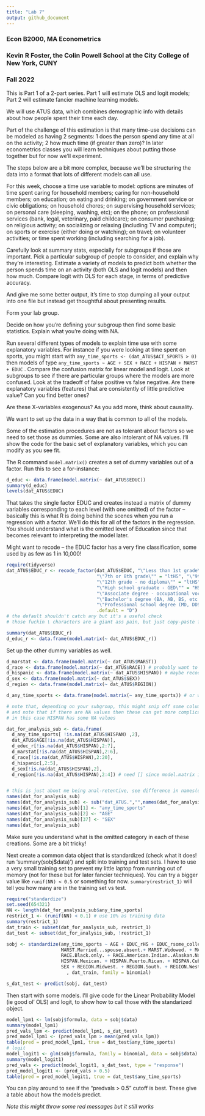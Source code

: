 ---
title: "Lab 7"
output: github_document
---

  
### Econ B2000, MA Econometrics
### Kevin R Foster, the Colin Powell School at the City College of New York, CUNY
### Fall 2022


This is Part 1 of a 2-part series. Part 1 will estimate OLS and logit models; Part 2 will estimate fancier machine learning models.

We will use ATUS data, which combines demographic info with details about how people spent their time each day.

Part of the challenge of this estimation is that many time-use decisions can be modeled as having 2 segments: 1 does the person spend any time at all on the activity; 2 how much time (if greater than zero)? In later econometrics classes you will learn techniques about putting those together but for now we'll experiment.

The steps below are a bit more complex, because we'll be structuring the data into a format that lots of different models can all use.

For this week, choose a time use variable to model: options are minutes of time spent caring for household members; caring for non-household members; on education; on eating and drinking; on government service or civic obligations; on household chores; on supervising household services; on personal care (sleeping, washing, etc); on the phone; on professional services (bank, legal, veterinary, paid childcare); on consumer purchasing; on religious activity; on socializing or relaxing (including TV and computer); on sports or exercise (either doing or watching); on travel; on volunteer activities; or time spent working (including searching for a job).

Carefully look at summary stats, especially for subgroups if those are important. Pick a particular subgroup of people to consider, and explain why they're interesting. Estimate a variety of models to predict both whether the person spends time on an activity (both OLS and logit models) and then how much. Compare logit with OLS for each stage, in terms of predictive accuracy.

And give me some better output, it's time to stop dumping all your output into one file but instead get thoughtful about presenting results.

Form your lab group.

Decide on how you're defining your subgroup then find some basic statistics. Explain what you're doing with NA. 

Run several different types of models to explain time use with some explanatory variables. For instance if you were looking at time spent on sports, you might start with `any_time_sports <- (dat_ATUS$ACT_SPORTS > 0)` then models of type `any_time_sports ~ AGE + SEX + RACE + HISPAN + MARST + EDUC` . Compare the confusion matrix for linear model and logit. Look at subgroups to see if there are particular groups where the models are more confused. Look at the tradeoff of false positive vs false negative. Are there explanatory variables (features) that are consistently of little predictive value? Can you find better ones?

Are these X-variables exogenous? As you add more, think about causality.

We want to set up the data in a way that is common to all of the models.

Some of the estimation procedures are not as tolerant about factors so we need to set those as dummies. Some are also intolerant of NA values. I'll show the code for the basic set of explanatory variables, which you can modify as you see fit.

The R command `model.matrix()` creates a set of dummy variables out of a factor. Run this to see a for-instance:

```{r eval = FALSE}
d_educ <- data.frame(model.matrix(~ dat_ATUS$EDUC))
summary(d_educ)
levels(dat_ATUS$EDUC)
```

That takes the single factor EDUC and creates instead a matrix of dummy variables corresponding to each level (with one omitted) of the factor -- basically this is what R is doing behind the scenes when you run a regression with a factor. We'll do this for all of the factors in the regression. You should understand what is the omitted level of Education since that becomes relevant to interpreting the model later.

Might want to recode -- the EDUC factor has a very fine classification, some used by as few as 1 in 10,000!

``` {r eval = FALSE}
require(tidyverse)
dat_ATUS$EDUC_r <- recode_factor(dat_ATUS$EDUC, "\"Less than 1st grade\"" = "ltHS", "\"1st, 2nd, 3rd, or 4th grade\"" = "ltHS", "\"5th or 6th grade\""  = "ltHS",
                                 "\"7th or 8th grade\"" = "ltHS", "\"9th grade\"" = "ltHS", "\"10th grade\"" = "ltHS", "\"11th grade\"" = "ltHS", 
                                 "\"12th grade - no diploma\"" = "ltHS",
                                 "\"High school graduate - GED\"" = "HS", "\"High school graduate - diploma\"" = "HS", "\"Some college but no degree\"" = "some_college",
                                 "\"Associate degree - occupational vocational\"" = "associate", "\"Associate degree - academic program\"" = "associate",
                                 "\"Bachelor's degree (BA, AB, BS, etc.)\"" = "bachelor", "\"Master's degree (MA, MS, MEng, MEd, MSW, etc.)\"" = "master",
                                 "\"Professional school degree (MD, DDS, DVM, etc.)\"" = "prof_or_PhD", "\"Doctoral degree (PhD, EdD, etc.)\"" = "prof_or_PhD",
                                 .default = "D")
# the default shouldn't catch any but it's a useful check
# those fuckin \ characters are a giant ass pain, but just copy-paste from labels(dat_ATUS$EDUC)...

summary(dat_ATUS$EDUC_r)
d_educ_r <- data.frame(model.matrix(~ dat_ATUS$EDUC_r))


```


Set up the other dummy variables as well.

```{r eval = FALSE}

d_marstat <- data.frame(model.matrix(~ dat_ATUS$MARST))
d_race <- data.frame(model.matrix(~ dat_ATUS$RACE)) # probably want to recode, similar to EDUC
d_hispanic <- data.frame(model.matrix(~ dat_ATUS$HISPAN)) # maybe recode
d_sex <- data.frame(model.matrix(~ dat_ATUS$SEX))
d_region <- data.frame(model.matrix(~ dat_ATUS$REGION))

d_any_time_sports <- data.frame(model.matrix(~ any_time_sports)) # or whatever time use you choose 

# note that, depending on your subgroup, this might snip off some columns so make sure to check summary() of each -- don't want Min = Max = 0!
# and note that if there are NA values then these can get more complicated
# in this case HISPAN has some NA values

dat_for_analysis_sub <- data.frame(
  d_any_time_sports[ !is.na(dat_ATUS$HISPAN) ,2],
  dat_ATUS$AGE[!is.na(dat_ATUS$HISPAN)],
  d_educ_r[!is.na(dat_ATUS$HISPAN),2:7],
  d_marstat[!is.na(dat_ATUS$HISPAN),2:6],
  d_race[!is.na(dat_ATUS$HISPAN),2:20],
  d_hispanic[,2:5],
  d_sex[!is.na(dat_ATUS$HISPAN),2],
  d_region[!is.na(dat_ATUS$HISPAN),2:4]) # need [] since model.matrix includes intercept term


# this is just about me being anal-retentive, see difference in names(dat_for_analysis_sub) before and after running this bit
names(dat_for_analysis_sub)
names(dat_for_analysis_sub) <- sub("dat_ATUS.","",names(dat_for_analysis_sub))
names(dat_for_analysis_sub)[1] <- "any_time_sports"
names(dat_for_analysis_sub)[2] <- "AGE"
names(dat_for_analysis_sub)[37] <- "SEX"
names(dat_for_analysis_sub)

```

Make sure you understand what is the omitted category in each of these creations. Some are a bit tricky!

Next create a common data object that is standardized (check what it does! run 'summary(sobj$data)') and split into training and test sets. I have to use a very small training set to prevent my little laptop from running out of memory (not for these but for later fancier techniques). You can try a bigger value like `runif(NN) < 0.5` or something for now. `summary(restrict_1)` will tell you how many are in the training set vs test.

```{r eval = FALSE}
require("standardize")
set.seed(654321)
NN <- length(dat_for_analysis_sub$any_time_sports)
restrict_1 <- (runif(NN) < 0.1) # use 10% as training data
summary(restrict_1)
dat_train <- subset(dat_for_analysis_sub, restrict_1)
dat_test <- subset(dat_for_analysis_sub, !restrict_1)

sobj <- standardize(any_time_sports ~ AGE + EDUC_rHS + EDUC_rsome_college + EDUC_rassociate + EDUC_rbachelor + EDUC_rmaster + EDUC_rprof_or_PhD + 
                    MARST.Married...spouse.absent.+ MARST.Widowed. + MARST.Divorced. + MARST.Separated. + MARST.Never.married. +
                    RACE.Black.only. + RACE.American.Indian..Alaskan.Native. + RACE.Asian.only. +
                    HISPAN.Mexican. + HISPAN.Puerto.Rican. + HISPAN.Cuban. + HISPAN.Other.Spanish. +
                    SEX + REGION.Midwest. + REGION.South. + REGION.West.
                      , dat_train, family = binomial)

s_dat_test <- predict(sobj, dat_test)

```

Then start with some models. I'll give code for the Linear Probability Model (ie good ol' OLS) and logit, to show how to call those with the standarized object.

```{r eval = FALSE}
model_lpm1 <- lm(sobj$formula, data = sobj$data)
summary(model_lpm1)
pred_vals_lpm <- predict(model_lpm1, s_dat_test)
pred_model_lpm1 <- (pred_vals_lpm > mean(pred_vals_lpm))
table(pred = pred_model_lpm1, true = dat_test$any_time_sports)
# logit 
model_logit1 <- glm(sobj$formula, family = binomial, data = sobj$data)
summary(model_logit1)
pred_vals <- predict(model_logit1, s_dat_test, type = "response")
pred_model_logit1 <- (pred_vals > 0.5)
table(pred = pred_model_logit1, true = dat_test$any_time_sports)

```
You can play around to see if the "predvals > 0.5" cutoff is best. These give a table about how the models predict.

*Note this might throw some red messages but it still works*

